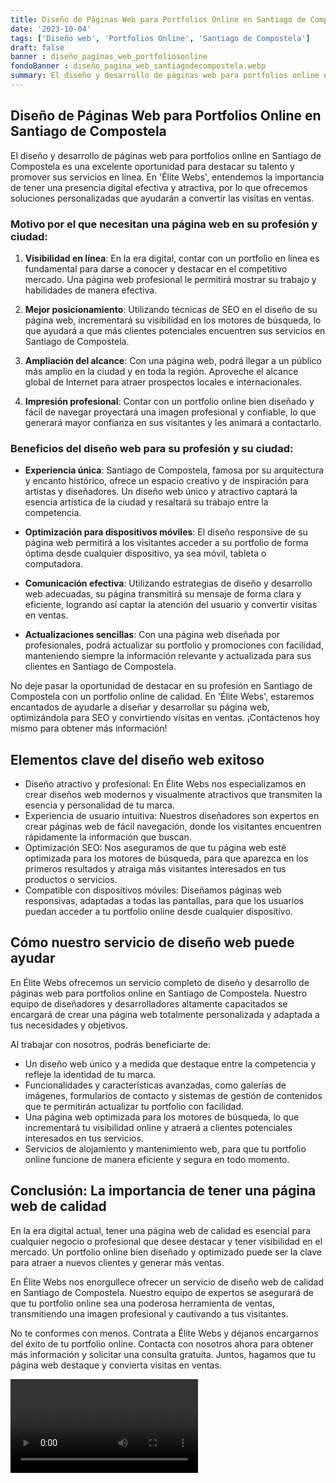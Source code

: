 ```yaml
---
title: Diseño de Páginas Web para Portfolios Online en Santiago de Compostela
date: '2023-10-04'
tags: ['Diseño web', 'Portfolios Online', 'Santiago de Compostela']
draft: false
banner : diseño_paginas_web_portfoliosonline
fondoBanner : diseño_pagina_web_santiagodecompostela.webp
summary: El diseño y desarrollo de páginas web para portfolios online en Santiago de Compostela es una excelente oportunidad para destacar su talento y promover sus servicios en línea. En 'Élite Webs', entendemos la importancia de tener una presencia digital efectiva y atractiva, por lo que ofrecemos soluciones personalizadas que ayudarán a convertir las visitas en ventas.
---
```


## Diseño de Páginas Web para Portfolios Online en Santiago de Compostela

El diseño y desarrollo de páginas web para portfolios online en Santiago de Compostela es una excelente oportunidad para destacar su talento y promover sus servicios en línea. En 'Élite Webs', entendemos la importancia de tener una presencia digital efectiva y atractiva, por lo que ofrecemos soluciones personalizadas que ayudarán a convertir las visitas en ventas.

### Motivo por el que necesitan una página web en su profesión y ciudad:

1. **Visibilidad en línea**: En la era digital, contar con un portfolio en línea es fundamental para darse a conocer y destacar en el competitivo mercado. Una página web profesional le permitirá mostrar su trabajo y habilidades de manera efectiva.

2. **Mejor posicionamiento**: Utilizando técnicas de SEO en el diseño de su página web, incrementará su visibilidad en los motores de búsqueda, lo que ayudará a que más clientes potenciales encuentren sus servicios en Santiago de Compostela.

3. **Ampliación del alcance**: Con una página web, podrá llegar a un público más amplio en la ciudad y en toda la región. Aproveche el alcance global de Internet para atraer prospectos locales e internacionales.

4. **Impresión profesional**: Contar con un portfolio online bien diseñado y fácil de navegar proyectará una imagen profesional y confiable, lo que generará mayor confianza en sus visitantes y les animará a contactarlo.

### Beneficios del diseño web para su profesión y su ciudad:

- **Experiencia única**: Santiago de Compostela, famosa por su arquitectura y encanto histórico, ofrece un espacio creativo y de inspiración para artistas y diseñadores. Un diseño web único y atractivo captará la esencia artística de la ciudad y resaltará su trabajo entre la competencia.

- **Optimización para dispositivos móviles**: El diseño responsive de su página web permitirá a los visitantes acceder a su portfolio de forma óptima desde cualquier dispositivo, ya sea móvil, tableta o computadora.

- **Comunicación efectiva**: Utilizando estrategias de diseño y desarrollo web adecuadas, su página transmitirá su mensaje de forma clara y eficiente, logrando así captar la atención del usuario y convertir visitas en ventas.

- **Actualizaciones sencillas**: Con una página web diseñada por profesionales, podrá actualizar su portfolio y promociones con facilidad, manteniendo siempre la información relevante y actualizada para sus clientes en Santiago de Compostela.

No deje pasar la oportunidad de destacar en su profesión en Santiago de Compostela con un portfolio online de calidad. En 'Élite Webs', estaremos encantados de ayudarle a diseñar y desarrollar su página web, optimizándola para SEO y convirtiendo visitas en ventas. ¡Contáctenos hoy mismo para obtener más información!

<GifSeo />

<Cta />

## Elementos clave del diseño web exitoso

- Diseño atractivo y profesional: En Élite Webs nos especializamos en crear diseños web modernos y visualmente atractivos que transmiten la esencia y personalidad de tu marca. 
- Experiencia de usuario intuitiva: Nuestros diseñadores son expertos en crear páginas web de fácil navegación, donde los visitantes encuentren rápidamente la información que buscan. 
- Optimización SEO: Nos aseguramos de que tu página web esté optimizada para los motores de búsqueda, para que aparezca en los primeros resultados y atraiga más visitantes interesados en tus productos o servicios. 
- Compatible con dispositivos móviles: Diseñamos páginas web responsivas, adaptadas a todas las pantallas, para que los usuarios puedan acceder a tu portfolio online desde cualquier dispositivo. 

## Cómo nuestro servicio de diseño web puede ayudar

En Élite Webs ofrecemos un servicio completo de diseño y desarrollo de páginas web para portfolios online en Santiago de Compostela. Nuestro equipo de diseñadores y desarrolladores altamente capacitados se encargará de crear una página web totalmente personalizada y adaptada a tus necesidades y objetivos.

Al trabajar con nosotros, podrás beneficiarte de:
- Un diseño web único y a medida que destaque entre la competencia y refleje la identidad de tu marca.
- Funcionalidades y características avanzadas, como galerías de imágenes, formularios de contacto y sistemas de gestión de contenidos que te permitirán actualizar tu portfolio con facilidad.
- Una página web optimizada para los motores de búsqueda, lo que incrementará tu visibilidad online y atraerá a clientes potenciales interesados en tus servicios.
- Servicios de alojamiento y mantenimiento web, para que tu portfolio online funcione de manera eficiente y segura en todo momento.

## Conclusión: La importancia de tener una página web de calidad

En la era digital actual, tener una página web de calidad es esencial para cualquier negocio o profesional que desee destacar y tener visibilidad en el mercado. Un portfolio online bien diseñado y optimizado puede ser la clave para atraer a nuevos clientes y generar más ventas.

En Élite Webs nos enorgullece ofrecer un servicio de diseño web de calidad en Santiago de Compostela. Nuestro equipo de expertos se asegurará de que tu portfolio online sea una poderosa herramienta de ventas, transmitiendo una imagen profesional y cautivando a tus visitantes.

No te conformes con menos. Contrata a Élite Webs y déjanos encargarnos del éxito de tu portfolio online. Contacta con nosotros ahora para obtener más información y solicitar una consulta gratuita. Juntos, hagamos que tu página web destaque y convierta visitas en ventas.

<Video />

<CtaBot job='Portfolios Online' city='Santiago de Compostela'/>

<Gmaps query='Santiago de Compostela+españa+maps' />
